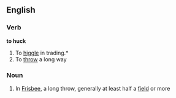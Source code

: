 ==English==

===Verb===

'''to huck'''

#To [[higgle]] in trading.*
#To [[throw]] a long way
===Noun===
# In [[Frisbee]], a long throw, generally at least half a [[field]] or more